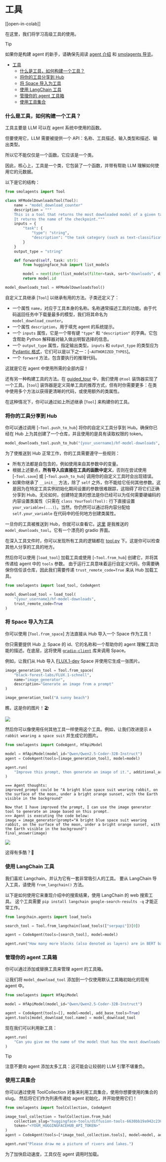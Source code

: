 <!--Copyright 2024 The HuggingFace Team. All rights reserved.

Licensed under the Apache License, Version 2.0 (the "License"); you may not use this file except in compliance with
the License. You may obtain a copy of the License at

http://www.apache.org/licenses/LICENSE-2.0

Unless required by applicable law or agreed to in writing, software distributed under the License is distributed on
an "AS IS" BASIS, WITHOUT WARRANTIES OR CONDITIONS OF ANY KIND, either express or implied. See the License for the
specific language governing permissions and limitations under the License.

⚠️ Note that this file is in Markdown but contain specific syntax for our doc-builder (similar to MDX) that may not be
rendered properly in your Markdown viewer.

-->
# 工具

[[open-in-colab]]

在这里，我们将学习高级工具的使用。

> [!TIP]
> 如果你是构建 agent 的新手，请确保先阅读 [agent 介绍](../conceptual_guides/intro_agents) 和 [smolagents 导览](../guided_tour)。

- [工具](#工具)
    - [什么是工具，如何构建一个工具？](#什么是工具如何构建一个工具)
    - [将你的工具分享到 Hub](#将你的工具分享到-hub)
    - [将 Space 导入为工具](#将-space-导入为工具)
    - [使用 LangChain 工具](#使用-langchain-工具)
    - [管理你的 agent 工具箱](#管理你的-agent-工具箱)
    - [使用工具集合](#使用工具集合)

### 什么是工具，如何构建一个工具？

工具主要是 LLM 可以在 agent 系统中使用的函数。

但要使用它，LLM 需要被提供一个 API：名称、工具描述、输入类型和描述、输出类型。

所以它不能仅仅是一个函数。它应该是一个类。

因此，核心上，工具是一个类，它包装了一个函数，并带有帮助 LLM 理解如何使用它的元数据。

以下是它的结构：

```python
from smolagents import Tool

class HFModelDownloadsTool(Tool):
    name = "model_download_counter"
    description = """
    This is a tool that returns the most downloaded model of a given task on the Hugging Face Hub.
    It returns the name of the checkpoint."""
    inputs = {
        "task": {
            "type": "string",
            "description": "the task category (such as text-classification, depth-estimation, etc)",
        }
    }
    output_type = "string"

    def forward(self, task: str):
        from huggingface_hub import list_models

        model = next(iter(list_models(filter=task, sort="downloads", direction=-1)))
        return model.id

model_downloads_tool = HFModelDownloadsTool()
```

自定义工具继承 [`Tool`] 以继承有用的方法。子类还定义了：
- 一个属性 `name`，对应于工具本身的名称。名称通常描述工具的功能。由于代码返回任务中下载量最多的模型，我们将其命名为 `model_download_counter`。
- 一个属性 `description`，用于填充 agent 的系统提示。
- 一个 `inputs` 属性，它是一个带有键 `"type"` 和 `"description"` 的字典。它包含帮助 Python 解释器对输入做出明智选择的信息。
- 一个 `output_type` 属性，指定输出类型。`inputs` 和 `output_type` 的类型应为 [Pydantic 格式](https://docs.pydantic.dev/latest/concepts/json_schema/#generating-json-schema)，它们可以是以下之一：[`~AUTHORIZED_TYPES`]。
- 一个 `forward` 方法，包含要执行的推理代码。

这就是它在 agent 中使用所需的全部内容！

还有另一种构建工具的方法。在 [guided_tour](../guided_tour) 中，我们使用 `@tool` 装饰器实现了一个工具。[`tool`] 装饰器是定义简单工具的推荐方式，但有时你需要更多：在类中使用多个方法以获得更清晰的代码，或使用额外的类属性。

在这种情况下，你可以通过如上所述继承 [`Tool`] 来构建你的工具。

### 将你的工具分享到 Hub

你可以通过调用 [`~Tool.push_to_hub`] 将你的自定义工具分享到 Hub。确保你已经在 Hub 上为其创建了一个仓库，并且使用的是具有读取权限的 token。

```python
model_downloads_tool.push_to_hub("{your_username}/hf-model-downloads", token="<YOUR_HUGGINGFACEHUB_API_TOKEN>")
```

为了使推送到 Hub 正常工作，你的工具需要遵守一些规则：
- 所有方法都是自包含的，例如使用来自其参数中的变量。
- 根据上述要点，**所有导入应直接在工具的函数中定义**，否则在尝试使用 [`~Tool.save`] 或 [`~Tool.push_to_hub`] 调用你的自定义工具时会出现错误。
- 如果你继承了 `__init__` 方法，除了 `self` 之外，你不能给它任何其他参数。这是因为在特定工具实例初始化期间设置的参数很难跟踪，这阻碍了将它们正确分享到 Hub。无论如何，创建特定类的想法是你已经可以为任何需要硬编码的内容设置类属性（只需在 `class YourTool(Tool):` 行下直接设置 `your_variable=(...)`）。当然，你仍然可以通过将内容分配给 `self.your_variable` 在代码中的任何地方创建类属性。

一旦你的工具被推送到 Hub，你就可以查看它。[这里](https://huggingface.co/spaces/m-ric/hf-model-downloads) 是我推送的 `model_downloads_tool`。它有一个漂亮的 gradio 界面。

在深入工具文件时，你可以发现所有工具的逻辑都在 [tool.py](https://huggingface.co/spaces/m-ric/hf-model-downloads/blob/main/tool.py) 下。这是你可以检查其他人分享的工具的地方。

然后你可以使用 [`load_tool`] 加载工具或使用 [`~Tool.from_hub`] 创建它，并将其传递给 agent 中的 `tools` 参数。
由于运行工具意味着运行自定义代码，你需要确保你信任该仓库，因此我们需要传递 `trust_remote_code=True` 来从 Hub 加载工具。

```python
from smolagents import load_tool, CodeAgent

model_download_tool = load_tool(
    "{your_username}/hf-model-downloads",
    trust_remote_code=True
)
```

### 将 Space 导入为工具

你可以使用 [`Tool.from_space`] 方法直接从 Hub 导入一个 Space 作为工具！

你只需要提供 Hub 上 Space 的 id、它的名称和一个帮助你的 agent 理解工具功能的描述。在底层，这将使用 [`gradio-client`](https://pypi.org/project/gradio-client/) 库来调用 Space。

例如，让我们从 Hub 导入 [FLUX.1-dev](https://huggingface.co/black-forest-labs/FLUX.1-dev) Space 并使用它生成一张图片。

```python
image_generation_tool = Tool.from_space(
    "black-forest-labs/FLUX.1-schnell",
    name="image_generator",
    description="Generate an image from a prompt"
)

image_generation_tool("A sunny beach")
```
瞧，这是你的图片！🏖️

<img src="https://huggingface.co/datasets/huggingface/documentation-images/resolve/main/transformers/sunny_beach.webp">

然后你可以像使用任何其他工具一样使用这个工具。例如，让我们改进提示 `A rabbit wearing a space suit` 并生成它的图片。

```python
from smolagents import CodeAgent, HfApiModel

model = HfApiModel(model_id="Qwen/Qwen2.5-Coder-32B-Instruct")
agent = CodeAgent(tools=[image_generation_tool], model=model)

agent.run(
    "Improve this prompt, then generate an image of it.", additional_args={'user_prompt': 'A rabbit wearing a space suit'}
)
```

```text
=== Agent thoughts:
improved_prompt could be "A bright blue space suit wearing rabbit, on the surface of the moon, under a bright orange sunset, with the Earth visible in the background"

Now that I have improved the prompt, I can use the image generator tool to generate an image based on this prompt.
>>> Agent is executing the code below:
image = image_generator(prompt="A bright blue space suit wearing rabbit, on the surface of the moon, under a bright orange sunset, with the Earth visible in the background")
final_answer(image)
```

<img src="https://huggingface.co/datasets/huggingface/documentation-images/resolve/main/transformers/rabbit_spacesuit_flux.webp">

这得有多酷？🤩

### 使用 LangChain 工具

我们喜欢 Langchain，并认为它有一套非常吸引人的工具。
要从 LangChain 导入工具，请使用 `from_langchain()` 方法。

以下是如何使用它来重现介绍中的搜索结果，使用 LangChain 的 web 搜索工具。
这个工具需要 `pip install langchain google-search-results -q` 才能正常工作。
```python
from langchain.agents import load_tools

search_tool = Tool.from_langchain(load_tools(["serpapi"])[0])

agent = CodeAgent(tools=[search_tool], model=model)

agent.run("How many more blocks (also denoted as layers) are in BERT base encoder compared to the encoder from the architecture proposed in Attention is All You Need?")
```

### 管理你的 agent 工具箱

你可以通过添加或替换工具来管理 agent 的工具箱。

让我们将 `model_download_tool` 添加到一个仅使用默认工具箱初始化的现有 agent 中。

```python
from smolagents import HfApiModel

model = HfApiModel(model_id="Qwen/Qwen2.5-Coder-32B-Instruct")

agent = CodeAgent(tools=[], model=model, add_base_tools=True)
agent.tools[model_download_tool.name] = model_download_tool
```
现在我们可以利用新工具：

```python
agent.run(
    "Can you give me the name of the model that has the most downloads in the 'text-to-video' task on the Hugging Face Hub but reverse the letters?"
)
```


> [!TIP]
> 注意不要向 agent 添加太多工具：这可能会让较弱的 LLM 引擎不堪重负。


### 使用工具集合

你可以通过使用 ToolCollection 对象来利用工具集合，使用你想要使用的集合的 slug。
然后将它们作为列表传递给 agent 初始化，并开始使用它们！

```py
from smolagents import ToolCollection, CodeAgent

image_tool_collection = ToolCollection.from_hub(
    collection_slug="huggingface-tools/diffusion-tools-6630bb19a942c2306a2cdb6f",
    token="<YOUR_HUGGINGFACEHUB_API_TOKEN>"
)
agent = CodeAgent(tools=[*image_tool_collection.tools], model=model, add_base_tools=True)

agent.run("Please draw me a picture of rivers and lakes.")
```

为了加快启动速度，工具仅在 agent 调用时加载。
